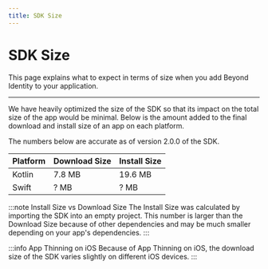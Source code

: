 ```yaml
---
title: SDK Size
---
```


# SDK Size

This page explains what to expect in terms of size when you add Beyond Identity to your application.

---

We have heavily optimized the size of the SDK so that its impact on the total size of the app would be minimal. Below is the amount added to the final download and install size of an app on each platform.

The numbers below are accurate as of version 2.0.0 of the SDK.

| Platform | Download Size | Install Size |
| -------- | ------------- | ------------ |
| Kotlin | 7.8 MB | 19.6 MB |
| Swift | ? MB | ? MB |

:::note Install Size vs Download Size
The Install Size was calculated by importing the SDK into an empty project. This number is larger than the Download Size because of other dependencies and may be much smaller depending on your app's dependencies.
:::

:::info App Thinning on iOS
Because of App Thinning on iOS, the download size of the SDK varies slightly on different iOS devices.
:::
